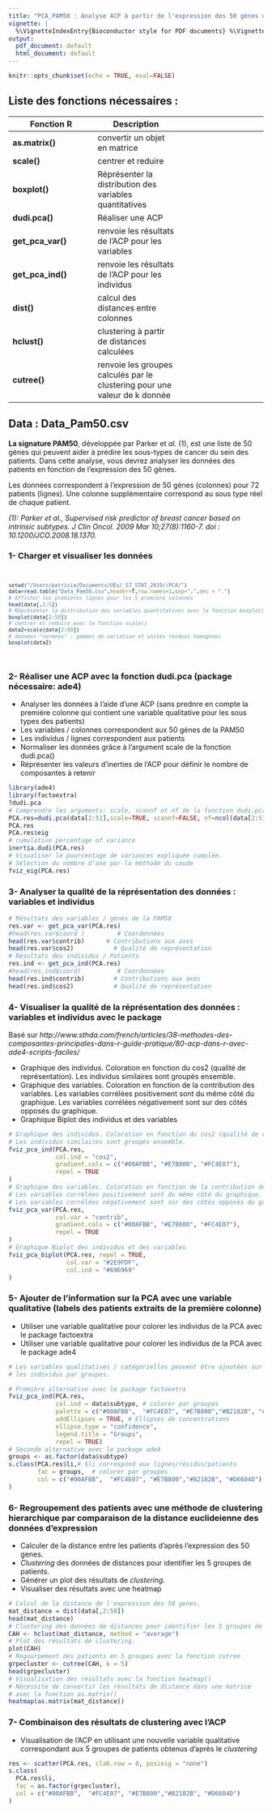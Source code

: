 ```yaml
---
title: "PCA_PAM50 : Analyse ACP à partir de l'expression des 50 gènes de la PAM50"
vignette: |
  %\VignetteIndexEntry{Bioconductor style for PDF documents} %\VignetteEngine{knitr ::rmarkdown} %\VignetteEncoding{UTF-8}
output:
  pdf_document: default
  html_document: default
---
```

<style>
details > summary {
  padding: 4px;
  width: 200px;
  background-color: #eeeeee;
  border: none;
  box-shadow: 1px 1px 2px #bbbbbb;
  cursor: pointer;
}
​
details > p {
  background-color: #E0F8EC;
  padding: 4px;
  margin: 0;
  box-shadow: 1px 1px 2px #bbbbbb;
}

code > p {
  background-color: #E0F8EC;
  padding: 4px;
  margin: 0;
}

</style>
```r
knitr::opts_chunk$set(echo = TRUE, eval=FALSE)
```

## Liste des fonctions nécessaires :

Fonction R | Description
 --- | --- | --- 
**as.matrix()**		| convertir un objet en matrice
**scale()**   | centrer et reduire  
**boxplot()**	| Réprésenter la distribution des variables quantitatives 
**dudi.pca()**		| Réaliser une ACP
**get_pca_var()**		| renvoie les résultats de l'ACP pour les variables
**get_pca_ind()	**		| renvoie les résultats de l'ACP pour les individus
**dist()**	| calcul des distances entre colonnes 
**hclust()**		| clustering à partir de distances calculées
**cutree()**			| renvoie les groupes calculés par le clustering pour une valeur de k donnée

## Data : Data_Pam50.csv

**La signature PAM50**, développée par Parker et *al.* (1), est une liste de 50 gènes qui peuvent aider à prédire les sous-types de cancer du sein des patients. Dans cette analyse, vous devrez analyser les données des patients en fonction de l'expression des 50 gènes.

Les données correspondent à l'expression de 50 gènes (colonnes) pour 72 patients (lignes). Une colonne supplémentaire correspond au sous type réel de chaque patient.

*(1): Parker et al., Supervised risk predictor of breast cancer based on intrinsic subtypes. J Clin Oncol. 2009 Mar 10;27(8):1160-7. doi : 10.1200/JCO.2008.18.1370. *

### 1- Charger et visualiser les données

<code>
```r
setwd("/Users/patricia/Documents/UEs/_S7_STAT_2019//PCA/")
data=read.table("Data_Pam50.csv",header=T,row.names=1,sep=",",dec = ".")
# Afficher les premières lignes pour les 5 première colonnes
head(data[,1:5])
# Réprésenter la distribution des variables quantitatives avec la fonction boxplot()
boxplot(data[2:50])
# centrer et reduire avec la fonction scale()
data2=scale(data[2:50])
# données "normées" : gammes de variation et unités rendues homogénes
boxplot(data2)
```
</code>

### 2- Réaliser une ACP avec la fonction dudi.pca (package nécessaire: ade4)

* Analyser les données à l'aide d'une ACP (sans prednre en compte la première colonne qui contient une variable qualitative pour les sous types des patients)
* Les variables / colonnes correspondent aux 50 gènes de la PAM50
* Les individus / lignes correspondent aux patients
* Normaliser les données grâce à l'argument scale de la fonction dudi.pca()
* Réprésenter les valeurs d'inerties de l'ACP pour définir le nombre de composantes à retenir

```r
library(ade4)
library(factoextra)
?dudi.pca
# Comprendre les arguments: scale, scannf et nf de la fonction dudi.pca()
PCA.res=dudi.pca(data[2:51],scale=TRUE, scannf=FALSE, nf=ncol(data[2:51]))
PCA.res
PCA.res$eig
# cumulative percentage of variance
inertia.dudi(PCA.res)
# Visualiser le pourcentage de variances expliquée cumulée. 
# Sélection du nombre d'axe par la méthode du coude
fviz_eig(PCA.res)
```


### 3- Analyser la qualité de la réprésentation des données : variables et individus


```r
# Résultats des variables / gènes de la PAM50
res.var <- get_pca_var(PCA.res)
#head(res.var$coord )         # Coordonnées
head(res.var$contrib)      # Contributions aux axes
head(res.var$cos2)           # Qualité de représentation 
# Résultats des individus / Patients
res.ind <- get_pca_ind(PCA.res)
#head(res.ind$coord)          # Coordonnées
head(res.ind$contrib)        # Contributions aux axes
head(res.ind$cos2)           # Qualité de représentation

```


### 4- Visualiser la qualité de la réprésentation des données : variables et individus avec le package 

Basé sur *http://www.sthda.com/french/articles/38-methodes-des-composantes-principales-dans-r-guide-pratique/80-acp-dans-r-avec-ade4-scripts-faciles/*

* Graphique des individus. Coloration en fonction du cos2 (qualité de représentation). Les individus similaires sont groupés ensemble.
* Graphique des variables. Coloration en fonction de la contribution des variables. Les variables corrélées positivement sont du même côté du graphique. Les variables corrélées négativement sont sur des côtés opposés du graphique.
* Graphique Biplot des individus et des variables

```r
# Graphique des individus. Coloration en fonction du cos2 (qualité de représentation).
# Les individus similaires sont groupés ensemble.
fviz_pca_ind(PCA.res,
             col.ind = "cos2", 
             gradient.cols = c("#00AFBB", "#E7B800", "#FC4E07"),
             repel = TRUE     
)
# Graphique des variables. Coloration en fonction de la contribution des variables.
# Les variables corrélées positivement sont du même côté du graphique. 
# Les variables corrélées négativement sont sur des côtés opposés du graphique.
fviz_pca_var(PCA.res,
             col.var = "contrib", 
             gradient.cols = c("#00AFBB", "#E7B800", "#FC4E07"),
             repel = TRUE     
)
# Graphique Biplot des individus et des variables
fviz_pca_biplot(PCA.res, repel = TRUE,
                col.var = "#2E9FDF", 
                col.ind = "#696969"  
)
```

### 5- Ajouter de l'information sur la PCA avec une variable qualitative (labels des patients extraits de la première colonne)


* Utiliser une variable qualitative pour colorer les individus de la PCA avec le package factoextra
* Utiliser une variable qualitative pour colorer les individus de la PCA avec le package ade4

```r
# Les variables qualitatives / catégorielles peuvent être ajoutées sur l'ACP. 
# les individus par groupes. 

# Première alternative avec le package factoextra
fviz_pca_ind(PCA.res,
             col.ind = data$subtype, # colorer par groupes
             palette = c("#00AFBB",  "#FC4E07", "#E7B800","#B2182B", "#D6604D"),
             addEllipses = TRUE, # Ellipses de concentrations
             ellipse.type = "confidence",
             legend.title = "Groups",
             repel = TRUE)
# Seconde alternative avec le package ade4
groups <- as.factor(data$subtype)
s.class(PCA.res$li,# $li correspond aux lignes/résidus/patients
        fac = groups,  # colorer par groupes
        col = c("#00AFBB",  "#FC4E07", "#E7B800","#B2182B", "#D6604D")
)
```

### 6- Regroupement des patients avec une méthode de clustering hierarchique par comparaison de la distance euclideienne des données d'expression

* Calculer de la distance entre les patients d'après l'expression des 50 genes. 
* *Clustering* des données de distances pour identifier les 5 groupes de patients.
* Générer un plot des résultats de *clustering*.
* Visualiser des résultats avec une heatmap

```r
# Calcul de la distance de l'expression des 50 genes. 
mat_distance = dist(data[,2:50])
head(mat_distance)
# Clustering des données de distances pour identifier les 5 groupes de patients.
CAH <- hclust(mat_distance, method = "average")
# Plot des résultats de clustering.
plot(CAH)
# Regourpement des patients en 5 groupes avec la fonction cutree
grpecluster <- cutree(CAH, k = 5)
head(grpecluster)
# Visualisation des résultats avec la fonction heatmap()
# Nécessite de convertir les résultats de distance dans une matrice 
# avec la fonction as.matrix()
heatmap(as.matrix(mat_distance))
```

### 7- Combinaison des résultats de clustering avec l'ACP

* Visualisation de l'ACP en utilisant une nouvelle variable qualitative correspondant aux 5 groupes de patients obtenus d'après le *clustering*

```r
res <- scatter(PCA.res, clab.row = 0, posieig = "none")
s.class(
  PCA.res$li,
  fac = as.factor(grpecluster),
  col = c("#00AFBB",  "#FC4E07", "#E7B800","#B2182B", "#D6604D")
)
```
